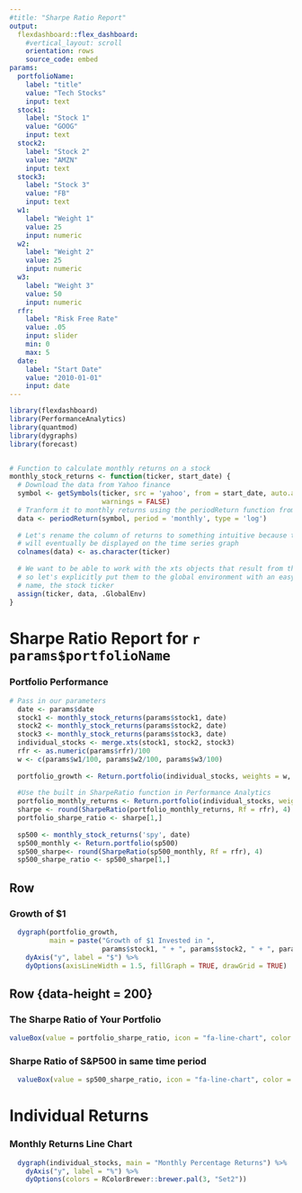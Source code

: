 ```yaml
---
#title: "Sharpe Ratio Report"
output:
  flexdashboard::flex_dashboard:
    #vertical_layout: scroll
    orientation: rows
    source_code: embed
params:
  portfolioName:
    label: "title"
    value: "Tech Stocks"
    input: text
  stock1: 
    label: "Stock 1"
    value: "GOOG"
    input: text
  stock2: 
    label: "Stock 2"
    value: "AMZN"
    input: text
  stock3: 
    label: "Stock 3"
    value: "FB"
    input: text
  w1: 
    label: "Weight 1"
    value: 25
    input: numeric
  w2: 
    label: "Weight 2"
    value: 25
    input: numeric
  w3: 
    label: "Weight 3"
    value: 50
    input: numeric
  rfr:
    label: "Risk Free Rate"
    value: .05
    input: slider
    min: 0
    max: 5
  date:
    label: "Start Date"
    value: "2010-01-01"
    input: date
---
```




```r
library(flexdashboard)
library(PerformanceAnalytics)
library(quantmod)
library(dygraphs)
library(forecast)


# Function to calculate monthly returns on a stock 
monthly_stock_returns <- function(ticker, start_date) {
  # Download the data from Yahoo finance
  symbol <- getSymbols(ticker, src = 'yahoo', from = start_date, auto.assign = FALSE,
                       warnings = FALSE) 
  # Tranform it to monthly returns using the periodReturn function from quantmod
  data <- periodReturn(symbol, period = 'monthly', type = 'log')
  
  # Let's rename the column of returns to something intuitive because the column name is what
  # will eventually be displayed on the time series graph
  colnames(data) <- as.character(ticker)
  
  # We want to be able to work with the xts objects that result from this function 
  # so let's explicitly put them to the global environment with an easy to use 
  # name, the stock ticker
  assign(ticker, data, .GlobalEnv)
}
```

Sharpe Ratio Report for `r params$portfolioName`
=================================

### Portfolio Performance
  
```r
# Pass in our parameters
  date <- params$date
  stock1 <- monthly_stock_returns(params$stock1, date)
  stock2 <- monthly_stock_returns(params$stock2, date)
  stock3 <- monthly_stock_returns(params$stock3, date)
  individual_stocks <- merge.xts(stock1, stock2, stock3)
  rfr <- as.numeric(params$rfr)/100
  w <- c(params$w1/100, params$w2/100, params$w3/100)
  
  portfolio_growth <- Return.portfolio(individual_stocks, weights = w, wealth.index = TRUE)
  
  #Use the built in SharpeRatio function in Performance Analytics
  portfolio_monthly_returns <- Return.portfolio(individual_stocks, weights = w)
  sharpe <- round(SharpeRatio(portfolio_monthly_returns, Rf = rfr), 4)
  portfolio_sharpe_ratio <- sharpe[1,]
  
  sp500 <- monthly_stock_returns('spy', date)
  sp500_monthly <- Return.portfolio(sp500)
  sp500_sharpe<- round(SharpeRatio(sp500_monthly, Rf = rfr), 4)
  sp500_sharpe_ratio <- sp500_sharpe[1,]

```

Row 
-----------------------------------------------------------------------

### Growth of $1

```r

  dygraph(portfolio_growth, 
          main = paste("Growth of $1 Invested in ", 
                       params$stock1, " + ", params$stock2, " + ", params$stock3)) %>%
    dyAxis("y", label = "$") %>%
    dyOptions(axisLineWidth = 1.5, fillGraph = TRUE, drawGrid = TRUE)

```

Row {data-height = 200}
-----------------------------------------------------------------------

### The Sharpe Ratio of Your Portfolio

```r
valueBox(value = portfolio_sharpe_ratio, icon = "fa-line-chart", color = "primary")
```

### Sharpe Ratio of S&P500 in same time period

```r
  valueBox(value = sp500_sharpe_ratio, icon = "fa-line-chart", color = "primary")
```


Individual Returns
==========================

### Monthly Returns Line Chart

```r

  dygraph(individual_stocks, main = "Monthly Percentage Returns") %>% 
    dyAxis("y", label = "%") %>% 
    dyOptions(colors = RColorBrewer::brewer.pal(3, "Set2")) 

```

